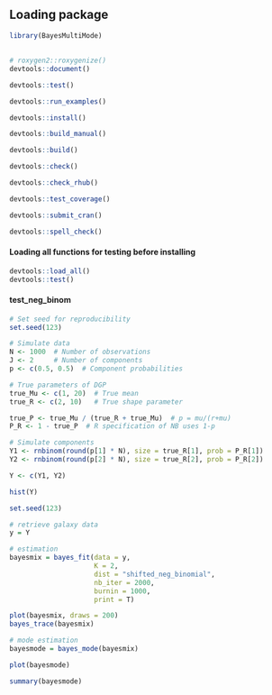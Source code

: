 ## Loading package
```r
library(BayesMultiMode)
```

## 
```r
# roxygen2::roxygenize()
devtools::document()

devtools::test()

devtools::run_examples()

devtools::install()

devtools::build_manual()

devtools::build()

devtools::check()

devtools::check_rhub()

devtools::test_coverage()

devtools::submit_cran()

devtools::spell_check()
```

#### Loading all functions for testing before installing
```r
devtools::load_all()
devtools::test()
```

#### test_neg_binom
```r
# Set seed for reproducibility
set.seed(123) 

# Simulate data
N <- 1000  # Number of observations
J <- 2     # Number of components
p <- c(0.5, 0.5)  # Component probabilities

# True parameters of DGP
true_Mu <- c(1, 20)  # True mean
true_R <- c(2, 10)   # True shape parameter

true_P <- true_Mu / (true_R + true_Mu)  # p = mu/(r+mu)
P_R <- 1 - true_P  # R specification of NB uses 1-p

# Simulate components
Y1 <- rnbinom(round(p[1] * N), size = true_R[1], prob = P_R[1])
Y2 <- rnbinom(round(p[2] * N), size = true_R[2], prob = P_R[2])

Y <- c(Y1, Y2)

hist(Y)
```

```r
set.seed(123)

# retrieve galaxy data
y = Y

# estimation
bayesmix = bayes_fit(data = y,
                     K = 2,
                     dist = "shifted_neg_binomial",
                     nb_iter = 2000,
                     burnin = 1000,
                     print = T)

plot(bayesmix, draws = 200)
bayes_trace(bayesmix)
```

```r
# mode estimation
bayesmode = bayes_mode(bayesmix)

plot(bayesmode)

summary(bayesmode)
```